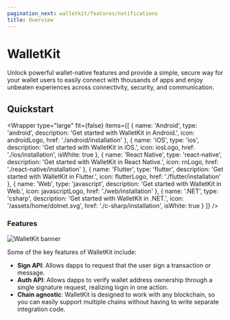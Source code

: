 ```yaml
---
pagination_next: walletkit/features/notifications
title: Overview
---
```




# WalletKit

Unlock powerful wallet-native features and provide a simple, secure way for your wallet users to easily connect with thousands of apps and enjoy unbeaten experiences across connectivity, security, and communication.

## Quickstart

<Wrapper
  type="large"
  fit={false}
  items={[
    {
      name: 'Android',
      type: 'android',
      description: 'Get started with WalletKit in Android.',
      icon: androidLogo,
      href: './android/installation'
    },
    {
      name: 'iOS',
      type: 'ios',
      description: 'Get started with WalletKit in iOS.',
      icon: iosLogo,
      href: './ios/installation',
      isWhite: true
    },
    {
      name: 'React Native',
      type: 'react-native',
      description: 'Get started with WalletKit in React Native.',
      icon: rnLogo,
      href: './react-native/installation'
    },
    {
      name: 'Flutter',
      type: 'flutter',
      description: 'Get started with WalletKit in Flutter.',
      icon: flutterLogo,
      href: './flutter/installation'
    },
    {
      name: 'Web',
      type: 'javascript',
      description: 'Get started with WalletKit in Web.',
      icon: javascriptLogo,
      href: './web/installation'
    },
    {
      name: '.NET',
      type: 'csharp',
      description: 'Get started with WalletKit in .NET.',
      icon: '/assets/home/dotnet.svg',
      href: './c-sharp/installation',
      isWhite: true
    }
  ]}
/>

### Features

![WalletKit banner](../../static/img/walletkit.png)

Some of the key features of WalletKit include:

- **Sign API**: Allows dapps to request that the user sign a transaction or message.
- **Auth API**: Allows dapps to verify wallet address ownership through a single signature request, realizing login in one action.
- **Chain agnostic**: WalletKit is designed to work with any blockchain, so you can easily support multiple chains without having to write separate integration code.